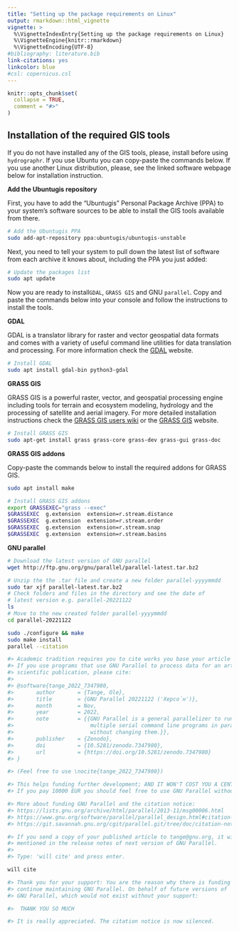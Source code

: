 ```yaml
---
title: "Setting up the package requirements on Linux"
output: rmarkdown::html_vignette
vignette: >
  %\VignetteIndexEntry{Setting up the package requirements on Linux}
  %\VignetteEngine{knitr::rmarkdown}
  %\VignetteEncoding{UTF-8}
#bibliography: literature.bib
link-citations: yes
linkcolor: blue
#csl: copernicus.csl
---
```


```r
knitr::opts_chunk$set(
  collapse = TRUE,
  comment = "#>"
)
```


## Installation of the required GIS tools

If you do not have installed any of the GIS tools, please, install before using `hydrographr`. If you use Ubuntu you can copy-paste the commands below. If you use another Linux distribution, please, see the linked software webpage below for installation instruction.


**Add the Ubuntugis repository**

First, you have to add the "Ubuntugis" Personal Package Archive (PPA) to your system's software sources to be able to install the GIS tools available from there.

```bash
# Add the Ubuntugis PPA
sudo add-apt-repository ppa:ubuntugis/ubuntugis-unstable
```

Next, you need to tell your system to pull down the latest list of software from each archive it knows about, including the PPA you just added:

```bash
# Update the packages list
sudo apt update
```

Now you are ready to install`GDAL`, `GRASS GIS` and GNU `parallel`. Copy and paste the commands below into your console and follow the instructions to install the tools.

**GDAL**

GDAL is a translator library for raster and vector geospatial data formats and comes with a variety of useful command line utilities for data translation and processing. For more information check the [GDAL](https://gdal.org/) website.

```bash
# Install GDAL
sudo apt install gdal-bin python3-gdal
```

<!-- **pktools** -->

<!-- Pktools is a suite of command line utilities for image processing and remote sensing applications written in C++. For more information check the [pktools](https://pktools.nongnu.org/html/index.html) website. -->

<!-- ```{bash, eval=FALSE} -->
<!-- # Install pktools -->
<!-- sudo apt install pktools -->
<!-- ``` -->

**GRASS GIS**

GRASS GIS is a powerful raster, vector, and geospatial processing engine including tools for terrain and ecosystem modeling, hydrology and the processing of satellite and aerial imagery. For more detailed installation instructions check the [GRASS GIS users wiki](https://grasswiki.osgeo.org/wiki/Installation_Guide#Ubuntu) or the [GRASS GIS](https://grass.osgeo.org/) website.

```bash
# Install GRASS GIS
sudo apt-get install grass grass-core grass-dev grass-gui grass-doc
```

**GRASS GIS addons**

Copy-paste the commands below to install the required addons for GRASS GIS.

```bash
sudo apt install make

# Install GRASS GIS addons
export GRASSEXEC="grass --exec"
$GRASSEXEC  g.extension  extension=r.stream.distance
$GRASSEXEC  g.extension  extension=r.stream.order
$GRASSEXEC  g.extension  extension=r.stream.snap
$GRASSEXEC  g.extension  extension=r.stream.basins
```


**GNU parallel**

```bash
# Download the latest version of GNU parallel 
wget http://ftp.gnu.org/gnu/parallel/parallel-latest.tar.bz2

# Unzip the the .tar file and create a new folder parallel-yyyymmdd
sudo tar xjf parallel-latest.tar.bz2
# Check folders and files in the directory and see the date of 
# latest version e.g. parallel-20221122
ls
# Move to the new created folder parallel-yyyymmdd
cd parallel-20221122

sudo ./configure && make
sudo make install
parallel --citation

#> Academic tradition requires you to cite works you base your article on.
#> If you use programs that use GNU Parallel to process data for an article in a
#> scientific publication, please cite:
#> 
#> @software{tange_2022_7347980,
#>       author       = {Tange, Ole},
#>       title        = {GNU Parallel 20221122 ('Херсо́н')},
#>       month        = Nov,
#>       year         = 2022,
#>       note         = {{GNU Parallel is a general parallelizer to run
#>                        multiple serial command line programs in parallel
#>                        without changing them.}},
#>       publisher    = {Zenodo},
#>       doi          = {10.5281/zenodo.7347980},
#>       url          = {https://doi.org/10.5281/zenodo.7347980}
#> }

#> (Feel free to use \nocite{tange_2022_7347980})

#> This helps funding further development; AND IT WON'T COST YOU A CENT.
#> If you pay 10000 EUR you should feel free to use GNU Parallel without citing.

#> More about funding GNU Parallel and the citation notice:
#> https://lists.gnu.org/archive/html/parallel/2013-11/msg00006.html
#> https://www.gnu.org/software/parallel/parallel_design.html#citation-notice
#> https://git.savannah.gnu.org/cgit/parallel.git/tree/doc/citation-notice-faq.txt

#> If you send a copy of your published article to tange@gnu.org, it will be
#> mentioned in the release notes of next version of GNU Parallel.
#> 
#> Type: 'will cite' and press enter.

will cite

#> Thank you for your support: You are the reason why there is funding to
#> continue maintaining GNU Parallel. On behalf of future versions of
#> GNU Parallel, which would not exist without your support:

#>  THANK YOU SO MUCH

#> It is really appreciated. The citation notice is now silenced.
```





